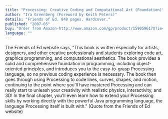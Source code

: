 ```yaml
---
title: "Processing: Creative Coding and Computational Art (Foundation)"
author: "Ira Greenberg (Foreword by Keith Peters)"
details: "Friends of Ed. 840 pages. Hardcover."
published: "2007-05"
buy: "Order from Amazon-http://www.amazon.com/gp/product/159059617X?ie=UTF8&tag=processing09-20&linkCode=as2&camp=1789&creative=9325&creativeASIN=159059617X,Sample chapters available from Friends of Ed-http://www.friendsofed.com/book.html?isbn=159059617X"
language: ""
---
```


The Friends of Ed website says, "This book is written especially for artists, designers, and other creative professionals and students exploring code art, graphics programming, and computational aesthetics. The book provides a solid and comprehensive foundation in programming, including object-oriented principles, and introduces you to the easy-to-grasp Processing language, so no previous coding experience is necessary. The book then goes through using Processing to code lines, curves, shapes, and motion, continuing to the point where you'll have mastered Processing and can really start to unleash your creativity with realistic physics, interactivity, and 3D! In the final chapter, you'll even learn how to extend your Processing skills by working directly with the powerful Java programming language, the language Processing itself is built with." (Quote from the Friends of Ed website)
